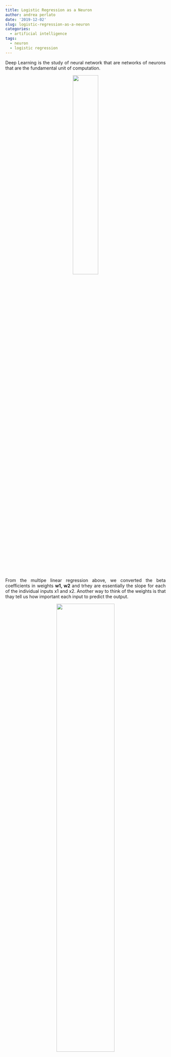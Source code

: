 ```yaml
---
title: Logistic Regression as a Neuron
author: andrea perlato
date: '2019-12-02'
slug: logistic-regression-as-a-neuron
categories:
  - artificial intelligence
tags:
  - neuron
  - logistic regression
---
```


<style>
body {
text-align: justify}
</style>

Deep Learning is the study of neural network that are networks of neurons that are the fundamental unit of computation.

<center>
![](/img/multiregweight.png){width=40%}
</center>

From the multipe linear regression above, we converted the beta coefficients in weights **w1, w2** and trhey are essentially the slope for each of the individual inputs x1 and x2. Another way to think of the weights is that thay tell us how important each input to predict the output.

<center>
![](/img/neuronschema.png){width=60%}
</center>

In fact, the mleft figure above shows us three input neuron where the first in green has a large positive impact on the activation, the second neuron has less impact, and the third in red has large negative impact; exactely the same of the [**relative importance weights**](https://blog.minitab.com/blog/adventures-in-statistics-2/how-to-identify-the-most-important-predictor-variables-in-regression-models) that we use to find the most important independent variables in a multiple regression. This could be related to neurons where the dendrites are our inputs.  Fr example when our eyes see something an electrical signal goes alonf the nerves in out eyes and travel to the brain. The same is when we hear or smell something or touch something.
Now, the neuron has to decide if it is going to pass this signal on to outgoing neurons. The neuron do that in a very simila way to the linear and logistic regression: it sums up all the incoming signals and this summation becomes the outgoing signal. 
Some input connections are strong but others are weak. Moreover, some connections exite the receiving neuron while other connections inhibit the receiving neurons: this is just like the weights of a regressino model.

**Action Potential** </br>
The signal that gets passed along the neurons has a special name: **active potential**: basically it is a spike in electrical potential. If we measure the electrical potential over time at a particular pointin the neuron we would see a signal as shown in the figure below.

<center>
![](/img/actionpotential.png){width=90%}
</center>

The neuron is more like a logistic regression than a linear regression. </br>
Basically we are going to sum up all the influences from all the incoming neurons, and if the **electrical potential of the sum** is grater than some **threshold**, then an **action potential** will **propagate** through the **receiving neuron**. This is like a binary classificatiion where we make prediction of 0 and 1, and in biology that is called **All or None Principle**.

<center>
![](/img/neuronlogistic.png){width=60%}
</center>

Each **xi** represent the inputs, and **w** is a weight that tells us how strong is the connection with **xi** in a positive or negative influence of the activation potential. The weighted sum of each **xi** is then added to the **bias ter** or **threshold** and then passed to the **sigmoind function** taht tell us wheter or not an action potential should occur.








































